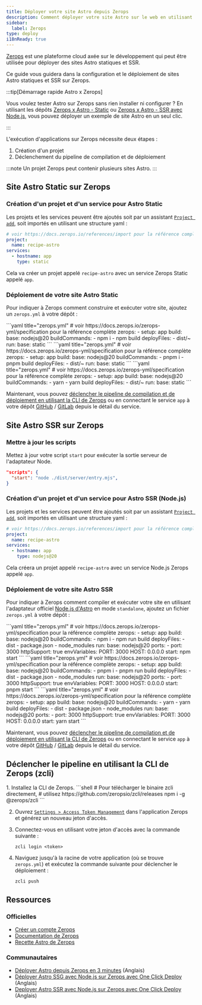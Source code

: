 ```yaml
---
title: Déployer votre site Astro depuis Zerops
description: Comment déployer votre site Astro sur le web en utilisant Zerops.
sidebar:
  label: Zerops
type: deploy
i18nReady: true
---
```


[Zerops](https://zerops.io/) est une plateforme cloud axée sur le développement qui peut être utilisée pour déployer des sites Astro statiques et SSR.

Ce guide vous guidera dans la configuration et le déploiement de sites Astro statiques et SSR sur Zerops.


:::tip[Démarrage rapide Astro x Zerops]

Vous voulez tester Astro sur Zerops sans rien installer ni configurer ? En utilisant les dépôts [Zerops x Astro - Static](https://github.com/zeropsio/recipe-astro-static) ou [Zerops x Astro - SSR avec Node.js](https://github.com/zeropsio/recipe-astro-nodejs), vous pouvez déployer un exemple de site Astro en un seul clic.

:::

L'exécution d'applications sur Zerops nécessite deux étapes :
1. Création d'un projet
2. Déclenchement du pipeline de compilation et de déploiement

:::note
Un projet Zerops peut contenir plusieurs sites Astro.
:::

## Site Astro Static sur Zerops

### Création d'un projet et d'un service pour Astro Static
Les projets et les services peuvent être ajoutés soit par un assistant [`Project add`](https://app.zerops.io/dashboard/project-add), soit importés en utilisant une structure yaml :

```yaml
# voir https://docs.zerops.io/references/import pour la référence complète
project:
  name: recipe-astro
services:
  - hostname: app
    type: static
```

Cela va créer un projet appelé `recipe-astro` avec un service Zerops Static appelé `app`.

### Déploiement de votre site Astro Static

Pour indiquer à Zerops comment construire et exécuter votre site, ajoutez un `zerops.yml` à votre dépôt :

<PackageManagerTabs>
  <Fragment slot="npm">
    ```yaml title="zerops.yml"
    # voir https://docs.zerops.io/zerops-yml/specification pour la référence complète
    zerops:
    - setup: app
    build:
    base: nodejs@20
    buildCommands:
    - npm i
    - npm build
    deployFiles:
    - dist/~
    run:
    base: static
    ```
  </Fragment>
  <Fragment slot="pnpm">
    ```yaml title="zerops.yml"
    # voir https://docs.zerops.io/zerops-yml/specification pour la référence complète
    zerops:
    - setup: app
    build:
    base: nodejs@20
    buildCommands:
    - pnpm i
    - pnpm build
    deployFiles:
    - dist/~
    run:
    base: static
    ```
  </Fragment>
  <Fragment slot="yarn">
    ```yaml title="zerops.yml"
    # voir https://docs.zerops.io/zerops-yml/specification pour la référence complète
    zerops:
    - setup: app
    build:
    base: nodejs@20
    buildCommands:
    - yarn
    - yarn build
    deployFiles:
    - dist/~
    run:
    base: static
    ```
  </Fragment>
</PackageManagerTabs>

Maintenant, vous pouvez [déclencher le pipeline de compilation et de déploiement en utilisant la CLI de Zerops](#déclencher-le-pipeline-en-utilisant-la-cli-de-zerops-zcli) ou en connectant le service `app` à votre dépôt [GitHub](https://docs.zerops.io/references/github-integration/) / [GitLab](https://docs.zerops.io/references/gitlab-integration) depuis le détail du service.


## Site Astro SSR sur Zerops

### Mettre à jour les scripts

Mettez à jour votre script `start` pour exécuter la sortie serveur de l'adaptateur Node.

```json title="package.json"
"scripts": {
  "start": "node ./dist/server/entry.mjs",
} 
```

### Création d'un projet et d'un service pour Astro SSR (Node.js)
Les projets et les services peuvent être ajoutés soit par un assistant [`Project add`](https://app.zerops.io/dashboard/project-add), soit importés en utilisant une structure yaml :

```yaml
# voir https://docs.zerops.io/references/import pour la référence complète
project:
  name: recipe-astro
services:
  - hostname: app
    type: nodejs@20
```

Cela créera un projet appelé `recipe-astro` avec un service Node.js Zerops appelé `app`.

### Déploiement de votre site Astro SSR

Pour indiquer à Zerops comment compiler et exécuter votre site en utilisant l'adaptateur officiel [Node.js d'Astro](/fr/guides/integrations-guide/node/) en mode `standalone`, ajoutez un fichier `zerops.yml` à votre dépôt :


<PackageManagerTabs>
  <Fragment slot="npm">
    ```yaml title="zerops.yml"
    # voir https://docs.zerops.io/zerops-yml/specification pour la référence complète
    zerops:
    - setup: app
    build:
    base: nodejs@20
    buildCommands:
    - npm i
    - npm run build
    deployFiles:
    - dist
    - package.json
    - node_modules
    run:
    base: nodejs@20
    ports:
    - port: 3000
    httpSupport: true
    envVariables:
    PORT: 3000
    HOST: 0.0.0.0
    start: npm start
    ```
  </Fragment>
  <Fragment slot="pnpm">
    ```yaml title="zerops.yml"
    # voir https://docs.zerops.io/zerops-yml/specification pour la référence complète
    zerops:
    - setup: app
    build:
    base: nodejs@20
    buildCommands:
    - pnpm i
    - pnpm run build
    deployFiles:
    - dist
    - package.json
    - node_modules
    run:
    base: nodejs@20
    ports:
    - port: 3000
    httpSupport: true
    envVariables:
    PORT: 3000
    HOST: 0.0.0.0
    start: pnpm start
    ```
  </Fragment>
  <Fragment slot="yarn">
    ```yaml title="zerops.yml"
    # voir https://docs.zerops.io/zerops-yml/specification pour la référence complète
    zerops:
    - setup: app
    build:
    base: nodejs@20
    buildCommands:
    - yarn
    - yarn build
    deployFiles:
    - dist
    - package.json
    - node_modules
    run:
    base: nodejs@20
    ports:
    - port: 3000
    httpSupport: true
    envVariables:
    PORT: 3000
    HOST: 0.0.0.0
    start: yarn start
    ```
  </Fragment>
</PackageManagerTabs>

Maintenant, vous pouvez [déclencher le pipeline de compilation et de déploiement en utilisant la CLI de Zerops](#déclencher-le-pipeline-en-utilisant-la-cli-de-zerops-zcli) ou en connectant le service `app` à votre dépôt [GitHub](https://docs.zerops.io/references/github-integration/) / [GitLab](https://docs.zerops.io/references/gitlab-integration) depuis le détail du service.

## Déclencher le pipeline en utilisant la CLI de Zerops (zcli)

<Steps>
  1. Installez la CLI de Zerops.
      ```shell
      # Pour télécharger le binaire zcli directement,
      # utilisez https://github.com/zeropsio/zcli/releases
      npm i -g @zerops/zcli
      ```

  2. Ouvrez [`Settings > Access Token Management`](https://app.zerops.io/settings/token-management) dans l'application Zerops et générez un nouveau jeton d'accès.

  3. Connectez-vous en utilisant votre jeton d'accès avec la commande suivante :
      ```shell
      zcli login <token>
      ```

  4. Naviguez jusqu'à la racine de votre application (où se trouve `zerops.yml`) et exécutez la commande suivante pour déclencher le déploiement :
      ```shell
      zcli push
      ```
</Steps>

## Ressources
### Officielles

- [Créer un compte Zerops](https://app.zerops.io/registration)
- [Documentation de Zerops](https://docs.zerops.io)
- [Recette Astro de Zerops](https://app.zerops.io/recipe/astro)

### Communautaires
- [Déployer Astro depuis Zerops en 3 minutes](https://medium.com/@arjunaditya/how-to-deploy-astro-to-zerops-4230816a62b4) (Anglais)
- [Déployer Astro SSG avec Node.js sur Zerops avec One Click Deploy](https://youtu.be/-4KTa4VWtBE) (Anglais)
- [Deployer Astro SSR avec Node.js sur Zerops avec One Click Deploy](https://youtu.be/eR6b_JnDH6g) (Anglais)
